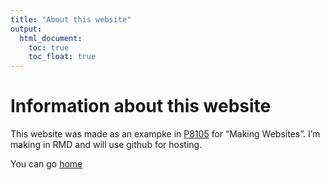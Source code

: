 ```yaml
---
title: "About this website"
output: 
  html_document:
    toc: true
    toc_float: true
---
```


# Information about this website

This website was made as an exampke in [P8105](https://p8105.com) for "Making Websites". I'm making in RMD and will use github for hosting. 

You can go [home](index.html)
